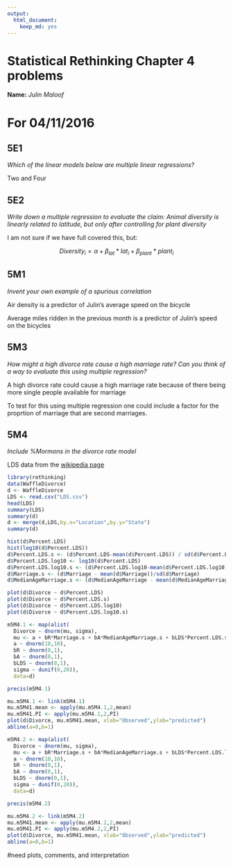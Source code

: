 ```yaml
---
output: 
  html_document: 
    keep_md: yes
---
```

# Statistical Rethinking Chapter 4 problems

__Name:__ _Julin Maloof_


# For 04/11/2016

## 5E1

_Which of the linear models below are multiple linear regressions?_

Two and Four

## 5E2

_Write down a multiple regression to evaluate the claim: Animal diversity is linearly related to latitude, but only after controlling for plant diversity_

I am not sure if we have full covered this, but:

$$
Diversity_i = \alpha + \beta_{lat}*lat_i + \beta_{plant}*plant_i
$$

## 5M1

_Invent your own example of a spurious correlation_

Air density is a predictor of Julin's average speed on the bicycle

Average miles ridden in the previous month is a predictor of Julin's speed on the bicycles

## 5M3

_How might a high divorce rate cause a high marriage rate? Can you think of a way to evaluate this using multiple regression?_

A high divorce rate could cause a high marriage rate because of there being more single people available for marriage

To test for this using multiple regression one could include a factor for the proprtion of marriage that are second marriages.

## 5M4

_Include %Mormons in the divorce rate model_

LDS data from the [wikipedia page](https://en.wikipedia.org/wiki/The_Church_of_Jesus_Christ_of_Latter-day_Saints_membership_statistics_(United_States)#Table)


```r
library(rethinking)
data(WaffleDivorce)
d <- WaffleDivorce
LDS <- read.csv("LDS.csv")
head(LDS)
summary(LDS)
summary(d)
d <- merge(d,LDS,by.x="Location",by.y="State")
summary(d)
```

```r
hist(d$Percent.LDS)
hist(log10(d$Percent.LDS))
d$Percent.LDS.s <- (d$Percent.LDS-mean(d$Percent.LDS)) / sd(d$Percent.LDS)
d$Percent.LDS.log10 <- log10(d$Percent.LDS)
d$Percent.LDS.log10.s <- (d$Percent.LDS.log10-mean(d$Percent.LDS.log10)) / sd(d$Percent.LDS.log10)
d$Marriage.s <- (d$Marriage - mean(d$Marriage))/sd(d$Marriage)
d$MedianAgeMarriage.s <- (d$MedianAgeMarriage - mean(d$MedianAgeMarriage)) / sd(d$MedianAgeMarriage)
```

```r
plot(d$Divorce ~ d$Percent.LDS)
plot(d$Divorce ~ d$Percent.LDS.s)
plot(d$Divorce ~ d$Percent.LDS.log10)
plot(d$Divorce ~ d$Percent.LDS.log10.s)
```

```r
m5M4.1 <- map(alist(
  Divorce ~ dnorm(mu, sigma),
  mu <- a + bR*Marriage.s + bA*MedianAgeMarriage.s + bLDS*Percent.LDS.s,
  a ~ dnorm(10,10),
  bR ~ dnorm(0,1),
  bA ~ dnorm(0,1),
  bLDS ~ dnorm(0,1),
  sigma ~ dunif(0,20)),
  data=d)

precis(m5M4.1)

mu.m5M4.1 <- link(m5M4.1)
mu.m5M41.mean <- apply(mu.m5M4.1,2,mean)
mu.m5M41.PI <- apply(mu.m5M4.1,2,PI)
plot(d$Divorce, mu.m5M41.mean, xlab="Observed",ylab="predicted")
abline(a=0,b=1)
```

```r
m5M4.2 <- map(alist(
  Divorce ~ dnorm(mu, sigma),
  mu <- a + bR*Marriage.s + bA*MedianAgeMarriage.s + bLDS*Percent.LDS.log10.s,
  a ~ dnorm(10,10),
  bR ~ dnorm(0,1),
  bA ~ dnorm(0,1),
  bLDS ~ dnorm(0,1),
  sigma ~ dunif(0,20)),
  data=d)

precis(m5M4.2)

mu.m5M4.2 <- link(m5M4.2)
mu.m5M41.mean <- apply(mu.m5M4.2,2,mean)
mu.m5M41.PI <- apply(mu.m5M4.2,2,PI)
plot(d$Divorce, mu.m5M41.mean, xlab="Observed",ylab="predicted")
abline(a=0,b=1)
```

#need plots, comments, and interpretation
